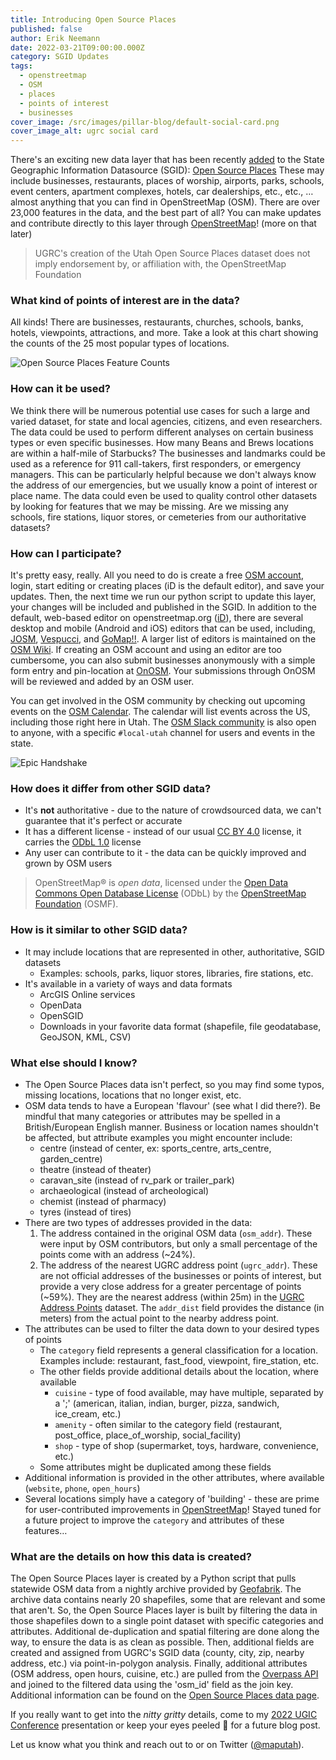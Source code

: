 ```yaml
---
title: Introducing Open Source Places
published: false
author: Erik Neemann
date: 2022-03-21T09:00:00.000Z
category: SGID Updates
tags:
  - openstreetmap
  - OSM
  - places
  - points of interest
  - businesses
cover_image: /src/images/pillar-blog/default-social-card.png
cover_image_alt: ugrc social card
---
```



There's an exciting new data layer that has been recently [added](https://github.com/agrc/porter/issues/180) to the State Geographic Information Datasource (SGID): [Open Source Places](/images/404.png 'https://viglino.github.io/font-gis/?q=poi&fg=map-poi') These may include businesses, restaurants, places of worship, airports, parks, schools, event centers, apartment complexes, hotels, car dealerships, etc., etc., …almost anything that you can find in OpenStreetMap (OSM). There are over 23,000 features in the data, and the best part of all? You can make updates and contribute directly to this layer through [OpenStreetMap](http://openstreetmap.org)! (more on that later)

> UGRC's creation of the Utah Open Source Places dataset does not imply endorsement by, or affiliation with, the OpenStreetMap Foundation

### What kind of points of interest are in the data?

All kinds! There are businesses, restaurants, churches, schools, banks, hotels, viewpoints, attractions, and more. Take a look at this chart showing the counts of the 25 most popular types of locations.

![Open Source Places Feature Counts](/images/404.png 'Open Source Places Feature Counts')

### How can it be used?

We think there will be numerous potential use cases for such a large and varied dataset, for state and local agencies, citizens, and even researchers. The data could be used to perform different analyses on certain business types or even specific businesses. How many Beans and Brews locations are within a half-mile of Starbucks? The businesses and landmarks could be used as a reference for 911 call-takers, first responders, or emergency managers. This can be particularly helpful because we don't always know the address of our emergencies, but we usually know a point of interest or place name. The data could even be used to quality control other datasets by looking for features that we may be missing. Are we missing any schools, fire stations, liquor stores, or cemeteries from our authoritative datasets?

### How can I participate?

It's pretty easy, really. All you need to do is create a free [OSM account](https://www.openstreetmap.org/user/new), login, start editing or creating places (iD is the default editor), and save your updates. Then, the next time we run our python script to update this layer, your changes will be included and published in the SGID. In addition to the default, web-based editor on openstreetmap.org ([iD](https://www.openstreetmap.org/edit?editor=id)), there are several desktop and mobile (Android and iOS) editors that can be used, including, [JOSM](https://josm.openstreetmap.de/), [Vespucci](https://vespucci.io/), and [GoMap!!](https://apps.apple.com/app/id592990211). A larger list of editors is maintained on the [OSM Wiki](https://wiki.openstreetmap.org/wiki/Comparison_of_editors). If creating an OSM account and using an editor are too cumbersome, you can also submit businesses anonymously with a simple form entry and pin-location at [OnOSM](http://onosm.org). Your submissions through OnOSM will be reviewed and added by an OSM user.

You can get involved in the OSM community by checking out upcoming events on the [OSM Calendar](https://osmcal.org/?in=United%20States). The calendar will list events across the US, including those right here in Utah. The [OSM Slack community](https://slack.openstreetmap.us/) is also open to anyone, with a specific `#local-utah` channel for users and events in the state.

![Epic Handshake](/images/404.png 'Epic Handshake')

### How does it differ from other SGID data?

- It's **not** authoritative - due to the nature of crowdsourced data, we can't guarantee that it's perfect or accurate
- It has a different license - instead of our usual [CC BY 4.0](/documentation/policy/license) license, it carries the [ODbL 1.0](https://opendatacommons.org/licenses/odbl/summary/) license
- Any user can contribute to it - the data can be quickly improved and grown by OSM users

> OpenStreetMap® is _open data_, licensed under the [Open Data Commons Open Database License](https://opendatacommons.org/licenses/odbl/) (ODbL) by the [OpenStreetMap Foundation](https://osmfoundation.org/) (OSMF).

### How is it similar to other SGID data?

- It may include locations that are represented in other, authoritative, SGID datasets
  - Examples: schools, parks, liquor stores, libraries, fire stations, etc.
- It's available in a variety of ways and data formats
  - ArcGIS Online services
  - OpenData
  - OpenSGID
  - Downloads in your favorite data format (shapefile, file geodatabase, GeoJSON, KML, CSV)

### What else should I know?

- The Open Source Places data isn't perfect, so you may find some typos, missing locations, locations that no longer exist, etc.
- OSM data tends to have a European 'flavour' (see what I did there?). Be mindful that many categories or attributes may be spelled in a British/European English manner. Business or location names shouldn't be affected, but attribute examples you might encounter include:
  - centre (instead of center, ex: sports_centre, arts_centre, garden_centre)
  - theatre (instead of theater)
  - caravan_site (instead of rv_park or trailer_park)
  - archaeological (instead of archeological)
  - chemist (instead of pharmacy)
  - tyres (instead of tires)
- There are two types of addresses provided in the data:
  1.  The address contained in the original OSM data (`osm_addr`). These were input by OSM contributors, but only a small percentage of the points come with an address (~24%).
  1.  The address of the nearest UGRC address point (`ugrc_addr`). These are not official addresses of the businesses or points of interest, but provide a very close address for a greater percentage of points (~59%). They are the nearest address (within 25m) in the [UGRC Address Points](/products/sgid/address) dataset. The `addr_dist` field provides the distance (in meters) from the actual point to the nearby address point.
- The attributes can be used to filter the data down to your desired types of points
  - The `category` field represents a general classification for a location. Examples include: restaurant, fast_food, viewpoint, fire_station, etc.
  - The other fields provide additional details about the location, where available
    - `cuisine` - type of food available, may have multiple, separated by a ';' (american, italian, indian, burger, pizza, sandwich, ice_cream, etc.)
    - `amenity` - often similar to the category field (restaurant, post_office, place_of_worship, social_facility)
    - `shop` - type of shop (supermarket, toys, hardware, convenience, etc.)
  - Some attributes might be duplicated among these fields
- Additional information is provided in the other attributes, where available (`website`, `phone`, `open_hours`)
- Several locations simply have a category of 'building' - these are prime for user-contributed improvements in [OpenStreetMap](https://www.openstreetmap.org/)! Stayed tuned for a future project to improve the `category` and attributes of these features…

### What are the details on how this data is created?

The Open Source Places layer is created by a Python script that pulls statewide OSM data from a nightly archive provided by [Geofabrik](https://www.geofabrik.de/data/download.html). The archive data contains nearly 20 shapefiles, some that are relevant and some that aren't. So, the Open Source Places layer is built by filtering the data in those shapefiles down to a single point dataset with specific categories and attributes. Additional de-duplication and spatial filtering are done along the way, to ensure the data is as clean as possible. Then, additional fields are created and assigned from UGRC's SGID data (county, city, zip, nearby address, etc.) via point-in-polygon analysis. Finally, additional attributes (OSM address, open hours, cuisine, etc.) are pulled from the [Overpass API](https://wiki.openstreetmap.org/wiki/Overpass_API) and joined to the filtered data using the 'osm_id' field as the join key. Additional information can be found on the [Open Source Places data page](/products/sgid/society/open-source-places).

If you really want to get into the _nitty gritty_ details, come to my [2022 UGIC Conference](https://ugic.org/uncategorized/ugic-registration-open/) presentation or keep your eyes peeled 👀 for a future blog post.

Let us know what you think and reach out to <Contacts inline subject={frontmatter.title} contactKey='os_places' /> or on Twitter ([@maputah](https://twitter.com/maputah)).
